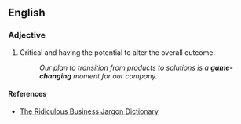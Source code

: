 ==English==

===Adjective===
{{en-adj|pos=[[game]]-[[changing]]|-}}

# {{sports}} Critical and having the potential to alter the overall outcome. 
#: ''Our plan to transition from products to solutions is a '''game-changing''' moment for our company.''

====References====
* [http://www.theofficelife.com/business-jargon-dictionary-G.html The Ridiculous Business Jargon Dictionary]